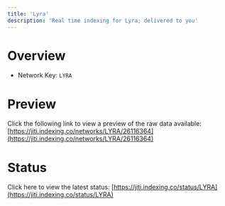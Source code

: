 ```yaml
---
title: 'Lyra'
description: 'Real time indexing for Lyra; delivered to you'
---
```


# Overview
- Network Key: `LYRA`

# Preview
Click the following link to view a preview of the raw data available: [https://jiti.indexing.co/networks/LYRA/26116364](https://jiti.indexing.co/networks/LYRA/26116364)

# Status
Click here to view the latest status: [https://jiti.indexing.co/status/LYRA](https://jiti.indexing.co/status/LYRA)
